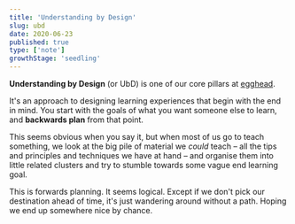 ```yaml
---
title: 'Understanding by Design'
slug: ubd
date: 2020-06-23
published: true
type: ['note']
growthStage: 'seedling'
---
```


**Understanding by Design** (or UbD) is one of our core pillars at [egghead](https://egghead.io/).

It's an approach to designing learning experiences that begin with the end in mind. You start with the goals of what you want someone else to learn, and **backwards plan** from that point.

This seems obvious when you say it, but when most of us go to teach something, we look at the big pile of material we *could* teach – all the tips and principles and techniques we have at hand – and organise them into little related clusters and try to stumble towards some vague end learning goal.

This is forwards planning. It seems logical. Except if we don't pick our destination ahead of time, it's just wandering around without a path. Hoping we end up somewhere nice by chance.



